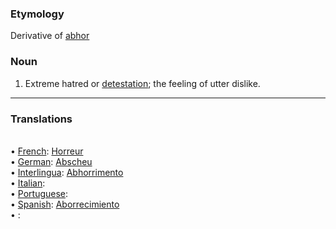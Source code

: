 ===Etymology===
Derivative of [[abhor]]
===Noun===
#Extreme hatred or [[detestation]]; the feeling of utter dislike.

<HR> <P> <H3>Translations</H3><BR>• [[French]]: [[Horreur]]<BR>• [[German]]: [[Abscheu]]<BR>• [[Interlingua]]: [[Abhorrimento]]<BR>• [[Italian]]: [[]]<BR>• [[Portuguese]]: [[]]<BR>• [[Spanish]]: [[Aborrecimiento]]<BR>• [[]]: [[]]